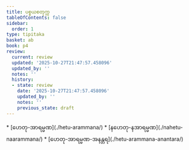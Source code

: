 ```yaml
---
title: ပစ္စယစတုက္က
tableOfContents: false
sidebar:
  order: 1
type: tipitaka
basket: ab
book: p4
review:
  current: review
  updated: '2025-10-27T21:47:57.458096'
  updated_by: ''
  notes: ''
  history:
  - state: review
    date: '2025-10-27T21:47:57.458096'
    updated_by: ''
    notes: ''
    previous_state: draft
---
```



<ReviewStatus review={frontmatter.review} showDetails={true} />

<HypothesisAnnotation frontmatter={frontmatter} />

<DynamicBreadcrumb />



<TableOfContents book="p4">
* [ဟေတု-အာရမ္မဏ](./hetu-arammana/)
* [နဟေတု-နအာရမ္မဏ](./nahetu-naarammana/)
* [ဟေတု-အာရမ္မဏ-အနန္တရ](./hetu-arammana-anantara/)
</TableOfContents>